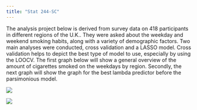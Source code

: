 ```yaml
---
title: "Stat 244-SC"
---
```


The analysis project below is derived from survey data on 418 participants in different regions of the U.K.. They were asked about the weekday and weekend smoking habits, along with a variety of demographic factors. Two main analyses were conducted, cross validation and a LASSO model. Cross validation helps to depict the best type of model to use, especially by using the LOOCV. The first graph below will show a general overview of the amount of cigarettes smoked on the weekdays by region. Secondly, the next graph will show the graph for the best lambda predictor before the parsimonious model.

![](Screenshot 2025-05-05 at 2.28.44 PM.png)

![](Screenshot 2025-05-05 at 2.29.10 PM.png)
